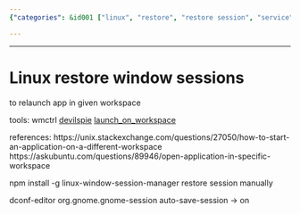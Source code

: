 ```yaml
---
{"categories": &id001 ["linux", "restore", "restore session", "service"], "category": "Window Management", "date": "2023-12-22 23:52:59", "description": "This article outlines various methods to restore Linux window sessions using tools such as wmctrl, devilspie, and launch_on_workspace. It also provides links to helpful online resources for starting applications in specific workspaces and explains how to manually restore a session by enabling auto-save-session in org.gnome.gnome-session through dconf-editor.", "tags": *id001, "title": "Linux restore window sessions"}

---
```


------

# Linux restore window sessions

to relaunch app in given workspace

tools:
wmctrl
[devilspie](https://help.ubuntu.com/community/Devilspie)
[launch_on_workspace](https://github.com/xblahoud/launch_on_workspace)

references:
https://unix.stackexchange.com/questions/27050/how-to-start-an-application-on-a-different-workspace
https://askubuntu.com/questions/89946/open-application-in-specific-workspace

npm install -g linux-window-session-manager
restore session manually

dconf-editor
org.gnome.gnome-session
auto-save-session -> on

